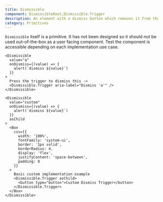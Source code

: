 ```yaml
---
title: Dismissible
component: DismissibleRoot,Dismissible.Trigger
description: An element with a dismiss button which removes it from the view
category: Primitives
---
```


`Dismissible` itself is a primitive. It has not been designed so it should not be used out-of-the-box as a user facing component.
Test the component is accessible depending on each implementation use case.

```tsx preview
<Dismissible
  value="a"
  onDismiss={(value) => {
    alert(`dismiss ${value}`)
  }}
>
  Press the trigger to dismiss this ->
  <Dismissible.Trigger aria-label="Dismiss 'a'" />
</Dismissible>
```

```tsx preview
<Dismissible
  value="custom"
  onDismiss={(value) => {
    alert(`dismiss ${value}`)
  }}
  asChild
>
  <Box
    css={{
      width: '100%',
      fontFamily: 'system-ui',
      border: '1px solid',
      borderRadius: 4,
      display: 'flex',
      justifyContent: 'space-between',
      padding: 8
    }}
  >
    Basic custom implementation example
    <Dismissible.Trigger asChild>
      <button type="button">Custom Dismiss Trigger</button>
    </Dismissible.Trigger>
  </Box>
</Dismissible>
```
